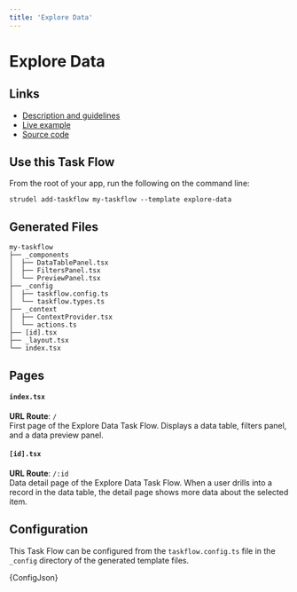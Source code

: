 ```yaml
---
title: 'Explore Data'
---
```



# Explore Data

## Links

- [Description and guidelines](https://strudel.science/design-system/task-flows/explore-data/)
- [Live example](https://strudel.science/strudel-kit/#/explore-data)
- [Source code](https://github.com/strudel-science/strudel-kit/tree/main/strudel-taskflows/src/pages/explore-data)

## Use this Task Flow

From the root of your app, run the following on the command line:

```
strudel add-taskflow my-taskflow --template explore-data
```

## Generated Files

```
my-taskflow
├── _components
│  ├── DataTablePanel.tsx
│  ├── FiltersPanel.tsx
│  └── PreviewPanel.tsx
├── _config
│  ├── taskflow.config.ts
│  └── taskflow.types.ts
├── _context
│  ├── ContextProvider.tsx
│  └── actions.ts
├── [id].tsx
├── _layout.tsx
└── index.tsx
```

## Pages

#### `index.tsx`

**URL Route**: `/`  
First page of the Explore Data Task Flow. Displays a data table, filters panel, and a data preview panel.

#### `[id].tsx`

**URL Route**: `/:id`  
Data detail page of the Explore Data Task Flow. When a user drills into a record in the data table, the detail page shows more data about the selected item.

## Configuration

This Task Flow can be configured from the `taskflow.config.ts` file in the `_config` directory of the generated template files.

<CodeBlock language="ts">{ConfigJson}</CodeBlock>